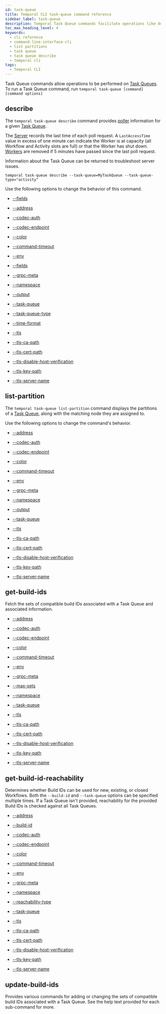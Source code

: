 ```yaml
---
id: task-queue
title: Temporal CLI task-queue command reference
sidebar_label: task-queue
description: Temporal Task Queue commands facilitate operations like describing poller info, displaying partitions, fetching compatible Build IDs, and determining Build ID reachability for effective Workflow and Activity management.
toc_max_heading_level: 4
keywords:
  - cli reference
  - command-line-interface-cli
  - list partitions
  - task queue
  - task queue describe
  - temporal cli
tags:
  - Temporal CLI
---
```


Task Queue commands allow operations to be performed on [Task Queues](/task-queue).
To run a Task Queue command, run `temporal task-queue [command] [command options]`

## describe

The `temporal task-queue describe` command provides [poller](/develop/worker-performance#poller-count) information for a given [Task Queue](/task-queue).

The [Server](/temporal-service/temporal-server) records the last time of each poll request.
A `LastAccessTime` value in excess of one minute can indicate the Worker is at capacity (all Workflow and Activity slots are full) or that the Worker has shut down.
[Workers](/workers#worker) are removed if 5 minutes have passed since the last poll request.

Information about the Task Queue can be returned to troubleshoot server issues.

`temporal task-queue describe --task-queue=MyTaskQueue --task-queue-type="activity"`

Use the following options to change the behavior of this command.

- [--fields](/cli/cmd-options#fields)
- [--address](/cli/cmd-options#address)

- [--codec-auth](/cli/cmd-options#codec-auth)

- [--codec-endpoint](/cli/cmd-options#codec-endpoint)

- [--color](/cli/cmd-options#color)

- [--command-timeout](/cli/cmd-options#command-timeout)

- [--env](/cli/cmd-options#env)

- [--fields](/cli/cmd-options#fields)

- [--grpc-meta](/cli/cmd-options#grpc-meta)

- [--namespace](/cli/cmd-options#namespace)

- [--output](/cli/cmd-options#output)

- [--task-queue](/cli/cmd-options#task-queue)

- [--task-queue-type](/cli/cmd-options#task-queue-type)

- [--time-format](/cli/cmd-options#time-format)

- [--tls](/cli/cmd-options#tls)

- [--tls-ca-path](/cli/cmd-options#tls-ca-path)

- [--tls-cert-path](/cli/cmd-options#tls-cert-path)

- [--tls-disable-host-verification](/cli/cmd-options#tls-disable-host-verification)

- [--tls-key-path](/cli/cmd-options#tls-key-path)

- [--tls-server-name](/cli/cmd-options#tls-server-name)

## list-partition

The `temporal task-queue list-partition` command displays the partitions of a [Task Queue](/task-queue), along with the matching node they are assigned to.

Use the following options to change the command's behavior.

- [--address](/cli/cmd-options#address)

- [--codec-auth](/cli/cmd-options#codec-auth)

- [--codec-endpoint](/cli/cmd-options#codec-endpoint)

- [--color](/cli/cmd-options#color)

- [--command-timeout](/cli/cmd-options#command-timeout)

- [--env](/cli/cmd-options#env)

- [--grpc-meta](/cli/cmd-options#grpc-meta)

- [--namespace](/cli/cmd-options#namespace)

- [--output](/cli/cmd-options#output)

- [--task-queue](/cli/cmd-options#task-queue)

- [--tls](/cli/cmd-options#tls)

- [--tls-ca-path](/cli/cmd-options#tls-ca-path)

- [--tls-cert-path](/cli/cmd-options#tls-cert-path)

- [--tls-disable-host-verification](/cli/cmd-options#tls-disable-host-verification)

- [--tls-key-path](/cli/cmd-options#tls-key-path)

- [--tls-server-name](/cli/cmd-options#tls-server-name)

## get-build-ids

Fetch the sets of compatible build IDs associated with a Task Queue and associated information.

- [--address](/cli/cmd-options#address)

- [--codec-auth](/cli/cmd-options#codec-auth)

- [--codec-endpoint](/cli/cmd-options#codec-endpoint)

- [--color](/cli/cmd-options#color)

- [--command-timeout](/cli/cmd-options#command-timeout)

- [--env](/cli/cmd-options#env)

- [--grpc-meta](/cli/cmd-options#grpc-meta)

- [--max-sets](/cli/cmd-options#max-sets)

- [--namespace](/cli/cmd-options#namespace)

- [--task-queue](/cli/cmd-options#task-queue)

- [--tls](/cli/cmd-options#tls)

- [--tls-ca-path](/cli/cmd-options#tls-ca-path)

- [--tls-cert-path](/cli/cmd-options#tls-cert-path)

- [--tls-disable-host-verification](/cli/cmd-options#tls-disable-host-verification)

- [--tls-key-path](/cli/cmd-options#tls-key-path)

- [--tls-server-name](/cli/cmd-options#tls-server-name)

## get-build-id-reachability

Determines whether Build IDs can be used for new, existing, or closed Workflows.
Both the `--build-id` and `--task-queue` options can be specified multiple times.
If a Task Queue isn't provided, reachability for the provided Build IDs is checked against all Task Queues.

- [--address](/cli/cmd-options#address)

- [--build-id](/cli/cmd-options#build-id)

- [--codec-auth](/cli/cmd-options#codec-auth)

- [--codec-endpoint](/cli/cmd-options#codec-endpoint)

- [--color](/cli/cmd-options#color)

- [--command-timeout](/cli/cmd-options#command-timeout)

- [--env](/cli/cmd-options#env)

- [--grpc-meta](/cli/cmd-options#grpc-meta)

- [--namespace](/cli/cmd-options#namespace)

- [--reachability-type](/cli/cmd-options#reachability-type)

- [--task-queue](/cli/cmd-options#task-queue)

- [--tls](/cli/cmd-options#tls)

- [--tls-ca-path](/cli/cmd-options#tls-ca-path)

- [--tls-cert-path](/cli/cmd-options#tls-cert-path)

- [--tls-disable-host-verification](/cli/cmd-options#tls-disable-host-verification)

- [--tls-key-path](/cli/cmd-options#tls-key-path)

- [--tls-server-name](/cli/cmd-options#tls-server-name)

## update-build-ids

Provides various commands for adding or changing the sets of compatible build IDs associated with a Task Queue.
See the help text provided for each sub-command for more.
